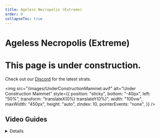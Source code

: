 ```yaml
---
title: Ageless Necropolis (Extreme)
order: 0
collapseToc: true
---
```


# Ageless Necropolis (Extreme)

# This page is under construction.

Check out our <a href="https://discord.com/invite/naurffxiv" class="text-blue-500 underline">Discord</a> for the latest strats.

<img
  src="/images/UnderConstructionMammet.avif"
  alt="Under Construction Mammet"
  style={{
    position: "sticky",
    bottom: "-40px",
    left: "50%",
    transform: "translateX(0%) translateY(0%)",
    width: "100vw",
    maxWidth: "450px",
    height: "auto",
    zIndex: 10,
    pointerEvents: "none",
  }}
/>


## Video Guides

<Details title="Ageless Necropolis Extreme Guide">
    <YouTube videoId="2RsWkk8bxyk" />
</Details>